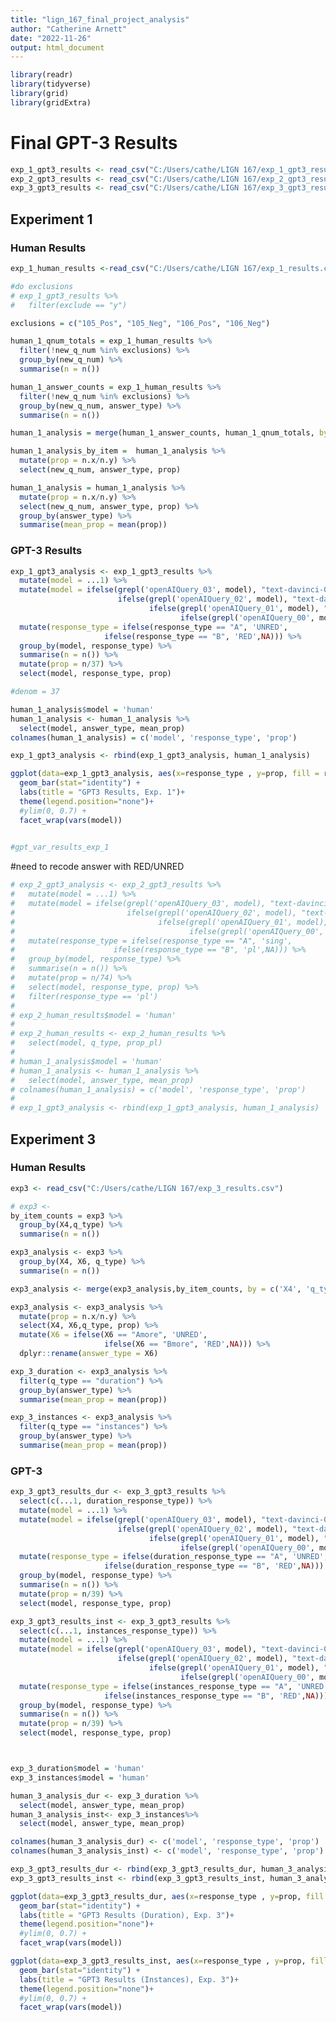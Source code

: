 ---
title: "lign_167_final_project_analysis"
author: "Catherine Arnett"
date: "2022-11-26"
output: html_document
---

```{r}
library(readr)
library(tidyverse)
library(grid)
library(gridExtra)
```

# Final GPT-3 Results

```{r}
exp_1_gpt3_results <- read_csv("C:/Users/cathe/LIGN 167/exp_1_gpt3_results.csv")
exp_2_gpt3_results <- read_csv("C:/Users/cathe/LIGN 167/exp_2_gpt3_results.csv")
exp_3_gpt3_results <- read_csv("C:/Users/cathe/LIGN 167/exp_3_gpt3_results.csv")
```
## Experiment 1

### Human Results

```{r}
exp_1_human_results <-read_csv("C:/Users/cathe/LIGN 167/exp_1_results.csv")

#do exclusions
# exp_1_gpt3_results %>% 
#   filter(exclude == "y")

exclusions = c("105_Pos", "105_Neg", "106_Pos", "106_Neg")

human_1_qnum_totals = exp_1_human_results %>%
  filter(!new_q_num %in% exclusions) %>%
  group_by(new_q_num) %>%
  summarise(n = n())

human_1_answer_counts = exp_1_human_results %>%
  filter(!new_q_num %in% exclusions) %>%
  group_by(new_q_num, answer_type) %>%
  summarise(n = n())

human_1_analysis = merge(human_1_answer_counts, human_1_qnum_totals, by = "new_q_num")

human_1_analysis_by_item =  human_1_analysis %>%
  mutate(prop = n.x/n.y) %>%
  select(new_q_num, answer_type, prop)

human_1_analysis = human_1_analysis %>%
  mutate(prop = n.x/n.y) %>%
  select(new_q_num, answer_type, prop) %>%
  group_by(answer_type) %>%
  summarise(mean_prop = mean(prop))
```

### GPT-3 Results

```{r}
exp_1_gpt3_analysis <- exp_1_gpt3_results %>%
  mutate(model = ...1) %>%
  mutate(model = ifelse(grepl('openAIQuery_03', model), "text-davinci-003", 
                        ifelse(grepl('openAIQuery_02', model), "text-davinci-002", 
                               ifelse(grepl('openAIQuery_01', model), "text-davinci-001", 
                                      ifelse(grepl('openAIQuery_00', model), "davinci", NA))))) %>%
  mutate(response_type = ifelse(response_type == "A", 'UNRED',
                     ifelse(response_type == "B", 'RED',NA))) %>%
  group_by(model, response_type) %>%
  summarise(n = n()) %>%
  mutate(prop = n/37) %>%
  select(model, response_type, prop)

#denom = 37

human_1_analysis$model = 'human'
human_1_analysis <- human_1_analysis %>%
  select(model, answer_type, mean_prop)
colnames(human_1_analysis) = c('model', 'response_type', 'prop')

exp_1_gpt3_analysis <- rbind(exp_1_gpt3_analysis, human_1_analysis)

ggplot(data=exp_1_gpt3_analysis, aes(x=response_type , y=prop, fill = response_type)) +
  geom_bar(stat="identity") +
  labs(title = "GPT3 Results, Exp. 1")+
  theme(legend.position="none")+ 
  #ylim(0, 0.7) +
  facet_wrap(vars(model))
  

#gpt_var_results_exp_1
```
#need to recode answer with RED/UNRED
```{r, include = FALSE}
# exp_2_gpt3_analysis <- exp_2_gpt3_results %>%
#   mutate(model = ...1) %>%
#   mutate(model = ifelse(grepl('openAIQuery_03', model), "text-davinci-003", 
#                         ifelse(grepl('openAIQuery_02', model), "text-davinci-002", 
#                                ifelse(grepl('openAIQuery_01', model), "text-davinci-001", 
#                                       ifelse(grepl('openAIQuery_00', model), "davinci", NA))))) %>%
#   mutate(response_type = ifelse(response_type == "A", 'sing',
#                      ifelse(response_type == "B", 'pl',NA))) %>%
#   group_by(model, response_type) %>%
#   summarise(n = n()) %>%
#   mutate(prop = n/74) %>%
#   select(model, response_type, prop) %>%
#   filter(response_type == 'pl')
# 
# exp_2_human_results$model = 'human'
# 
# exp_2_human_results <- exp_2_human_results %>%
#   select(model, q_type, prop_pl)
# 
# human_1_analysis$model = 'human'
# human_1_analysis <- human_1_analysis %>%
#   select(model, answer_type, mean_prop)
# colnames(human_1_analysis) = c('model', 'response_type', 'prop')
# 
# exp_1_gpt3_analysis <- rbind(exp_1_gpt3_analysis, human_1_analysis)
```

## Experiment 3

### Human Results

```{r}
exp3 <- read_csv("C:/Users/cathe/LIGN 167/exp_3_results.csv")

# exp3 <-
by_item_counts = exp3 %>%
  group_by(X4,q_type) %>%
  summarise(n = n())

exp3_analysis <- exp3 %>%
  group_by(X4, X6, q_type) %>%
  summarise(n = n())

exp3_analysis <- merge(exp3_analysis,by_item_counts, by = c('X4', 'q_type'))

exp3_analysis <- exp3_analysis %>%
  mutate(prop = n.x/n.y) %>%
  select(X4, X6,q_type, prop) %>%
  mutate(X6 = ifelse(X6 == "Amore", 'UNRED',
                     ifelse(X6 == "Bmore", 'RED',NA))) %>%
  dplyr::rename(answer_type = X6) 

exp_3_duration <- exp3_analysis %>%
  filter(q_type == "duration") %>%
  group_by(answer_type) %>%
  summarise(mean_prop = mean(prop))

exp_3_instances <- exp3_analysis %>%
  filter(q_type == "instances") %>%
  group_by(answer_type) %>%
  summarise(mean_prop = mean(prop))

```


### GPT-3

```{r}
exp_3_gpt3_results_dur <- exp_3_gpt3_results %>%
  select(c(...1, duration_response_type)) %>%
  mutate(model = ...1) %>%
  mutate(model = ifelse(grepl('openAIQuery_03', model), "text-davinci-003", 
                        ifelse(grepl('openAIQuery_02', model), "text-davinci-002", 
                               ifelse(grepl('openAIQuery_01', model), "text-davinci-001", 
                                      ifelse(grepl('openAIQuery_00', model), "davinci", NA))))) %>%
  mutate(response_type = ifelse(duration_response_type == "A", 'UNRED',
                     ifelse(duration_response_type == "B", 'RED',NA))) %>%
  group_by(model, response_type) %>%
  summarise(n = n()) %>%
  mutate(prop = n/39) %>%
  select(model, response_type, prop)

exp_3_gpt3_results_inst <- exp_3_gpt3_results %>%
  select(c(...1, instances_response_type)) %>%
  mutate(model = ...1) %>%
  mutate(model = ifelse(grepl('openAIQuery_03', model), "text-davinci-003", 
                        ifelse(grepl('openAIQuery_02', model), "text-davinci-002", 
                               ifelse(grepl('openAIQuery_01', model), "text-davinci-001", 
                                      ifelse(grepl('openAIQuery_00', model), "davinci", NA))))) %>%
  mutate(response_type = ifelse(instances_response_type == "A", 'UNRED',
                     ifelse(instances_response_type == "B", 'RED',NA))) %>%
  group_by(model, response_type) %>%
  summarise(n = n()) %>%
  mutate(prop = n/39) %>%
  select(model, response_type, prop)



exp_3_duration$model = 'human'
exp_3_instances$model = 'human'

human_3_analysis_dur <- exp_3_duration %>%
  select(model, answer_type, mean_prop)
human_3_analysis_inst<- exp_3_instances%>%
  select(model, answer_type, mean_prop)

colnames(human_3_analysis_dur) <- c('model', 'response_type', 'prop')
colnames(human_3_analysis_inst) <- c('model', 'response_type', 'prop')

exp_3_gpt3_results_dur <- rbind(exp_3_gpt3_results_dur, human_3_analysis_dur)
exp_3_gpt3_results_inst <- rbind(exp_3_gpt3_results_inst, human_3_analysis_inst)

ggplot(data=exp_3_gpt3_results_dur, aes(x=response_type , y=prop, fill = response_type)) +
  geom_bar(stat="identity") +
  labs(title = "GPT3 Results (Duration), Exp. 3")+
  theme(legend.position="none")+ 
  #ylim(0, 0.7) +
  facet_wrap(vars(model))

ggplot(data=exp_3_gpt3_results_inst, aes(x=response_type , y=prop, fill = response_type)) +
  geom_bar(stat="identity") +
  labs(title = "GPT3 Results (Instances), Exp. 3")+
  theme(legend.position="none")+ 
  #ylim(0, 0.7) +
  facet_wrap(vars(model))

```



